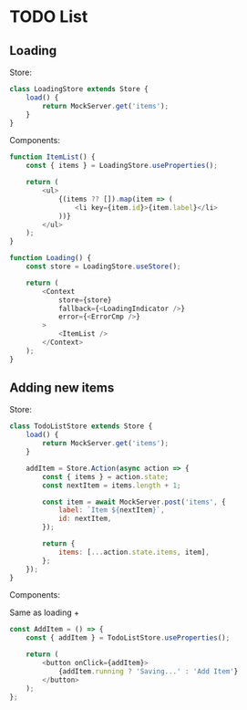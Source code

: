 
<Meta title="Data/examples/TodoList" />

# TODO List

## Loading

Store:

```javascript
class LoadingStore extends Store {
	load() {
		return MockServer.get('items');
	}
}
```

Components:

```javascript
function ItemList() {
	const { items } = LoadingStore.useProperties();

	return (
		<ul>
			{(items ?? []).map(item => (
				<li key={item.id}>{item.label}</li>
			))}
		</ul>
	);
}

function Loading() {
	const store = LoadingStore.useStore();

	return (
		<Context
			store={store}
			fallback={<LoadingIndicator />}
			error={<ErrorCmp />}
		>
			<ItemList />
		</Context>
	);
}
```

<Canvas>
	<Story name="Loading Items">
		<Loading />
	</Story>
</Canvas>

## Adding new items

Store:

```javascript
class TodoListStore extends Store {
	load() {
		return MockServer.get('items');
	}

	addItem = Store.Action(async action => {
		const { items } = action.state;
		const nextItem = items.length + 1;

		const item = await MockServer.post('items', {
			label: `Item ${nextItem}`,
			id: nextItem,
		});

		return {
			items: [...action.state.items, item],
		};
	});
}
```

Components:

Same as loading +

```javascript
const AddItem = () => {
	const { addItem } = TodoListStore.useProperties();

	return (
		<button onClick={addItem}>
			{addItem.running ? 'Saving...' : 'Add Item'}
		</button>
	);
};
```

<Canvas>
	<Story name="Adding Items">
		<WithAddItem />
	</Story>
</Canvas>
